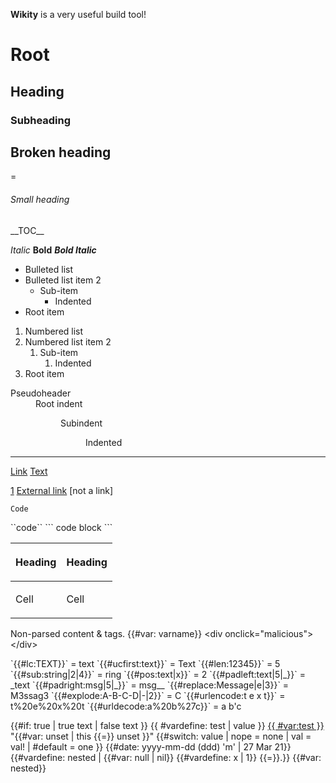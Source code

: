 '''Wikity''' is a very useful build tool!

= Root =
== Heading ==
=== Subheading ===
== Broken heading ===
====== Small heading ======

__TOC__

''Italic''
'''Bold'''
'''''Bold Italic'''''

* Bulleted list
* Bulleted list item 2
** Sub-item
*** Indented
* Root item
# Numbered list
# Numbered list item 2
## Sub-item
### Indented
# Root item

;Pseudoheader
: Root indent
:: Subindent
::: Indented

-----

[[Link]]
[[Link|Text]]

[https://github.com]
[https://google.com External link]
[not a link]

{{subst}}
{{subst|Hello!}}
{{subst|named=Named}}
{{nonexistent template}}

<script src="malicious.js"></script>
<div onclick="malicious()"></div>
<code>Code</code>

``code``
```
code block
```

{| class="table"
! Heading
! Heading
|- class="row"
| Cell
| Cell
|}

<nowiki>
Non-parsed content &amp; tags.
{{#var: varname}}
<div onclick="malicious"></div>
</nowiki>

`{{#lc:TEXT}}`             = text
`{{#ucfirst:text}}`        = Text
`{{#len:12345}}`           = 5
`{{#sub:string|2|4}}`      = ring
`{{#pos:text|x}}`          = 2
`{{#padleft:text|5|_}}`    = _text
`{{#padright:msg|5|_}}`    = msg__
`{{#replace:Message|e|3}}` = M3ssag3
`{{#explode:A-B-C-D|-|2}}` = C
`{{#urlencode:t e x t}}`   = t%20e%20x%20t
`{{#urldecode:a%20b%27c}}`  = a b'c

{{#if: true | true text | false text }}
{{ #vardefine: test | value }}
[[{{ #var:test }}]]
"{{#var: unset | this {{=}} unset }}"
{{#switch: value
| nope = none
| val = val!
| #default = one
}}
{{#date: yyyy-mm-dd (ddd) 'm' | 27 Mar 21}}
{{#vardefine: nested | {{#var: null | nil}} {{#vardefine: x | 1}} {{=}}.}}
{{#var: nested}}

{{displaytitle: Example Page}}
